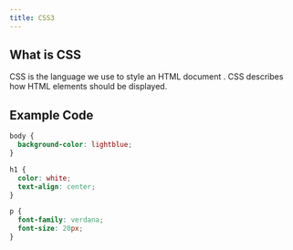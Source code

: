 ```yaml
--- 
title: CSS3
---
```


<Section>

## What is CSS

CSS is the language we use to style an HTML document . CSS describes how HTML elements should be displayed.

</Section>

<Section>

## Example Code

```css
body {
  background-color: lightblue;
}

h1 {
  color: white;
  text-align: center;
}

p {
  font-family: verdana;
  font-size: 20px;
}
```

</Section>
